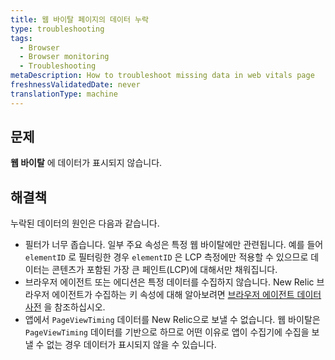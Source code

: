 ```yaml
---
title: 웹 바이탈 페이지의 데이터 누락
type: troubleshooting
tags:
  - Browser
  - Browser monitoring
  - Troubleshooting
metaDescription: How to troubleshoot missing data in web vitals page
freshnessValidatedDate: never
translationType: machine
---
```


## 문제

**웹 바이탈** 에 데이터가 표시되지 않습니다.

## 해결책

누락된 데이터의 원인은 다음과 같습니다.

* 필터가 너무 좁습니다. 일부 주요 속성은 특정 웹 바이탈에만 관련됩니다. 예를 들어 `elementID` 로 필터링한 경우 `elementID` 은 LCP 측정에만 적용할 수 있으므로 데이터는 콘텐츠가 포함된 가장 큰 페인트(LCP)에 대해서만 채워집니다.
* 브라우저 에이전트 또는 에디션은 특정 데이터를 수집하지 않습니다. New Relic 브라우저 에이전트가 수집하는 키 속성에 대해 알아보려면 [브라우저 에이전트 데이터 사전](https://docs.newrelic.com/attribute-dictionary/?dataSource=Browser+agent) 을 참조하십시오.
* 앱에서 `PageViewTiming` 데이터를 New Relic으로 보낼 수 없습니다. 웹 바이탈은 `PageViewTiming` 데이터를 기반으로 하므로 어떤 이유로 앱이 수집기에 수집을 보낼 수 없는 경우 데이터가 표시되지 않을 수 있습니다.